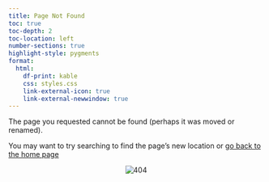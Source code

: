 ```yaml
---
title: Page Not Found
toc: true
toc-depth: 2
toc-location: left
number-sections: true
highlight-style: pygments
format:
  html:
    df-print: kable
    css: styles.css
    link-external-icon: true
    link-external-newwindow: true  
---
```


The page you requested cannot be found (perhaps it was moved or renamed).

You may want to try searching to find the page's new location or [go back to the home page](https://marce10.github.io/BIAC04/)


<center><img src="images/404.png" alt="404"/></center>

